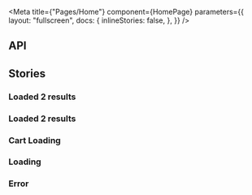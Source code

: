 
<Meta
  title={"Pages/Home"}
  component={HomePage}
  parameters={{
    layout: "fullscreen",
    docs: {
      inlineStories: false,
    },
  }}
/>

## API

<ArgsTable component={HomePage} />

## Stories

### Loaded 2 results


<Canvas>
  <Story name="2 items" height={"480px"}>
    <AppLayout currentRoute={"/"}>
      <HomePage
        addToCart={noop}
        itemsState={{ loading: false, data: CLIENT_ITEMS.slice(0, 2) }}
      />
    </AppLayout>
  </Story>
</Canvas>

### Loaded 2 results

<Canvas>
  <Story name="6 items" height={"480px"}>
    <AppLayout currentRoute={"/"}>
      <HomePage
        addToCart={noop}
        itemsState={{ loading: false, data: CLIENT_ITEMS }}
      />
    </AppLayout>
  </Story>
</Canvas>

### Cart Loading

<Canvas>
  <Story name="Cart loading" height={"480px"}>
    <AppLayout currentRoute={"/"}>
      <HomePage addToCart={noop} itemsState={{ loading: false, data: ITEMS }} />
    </AppLayout>
  </Story>
</Canvas>

### Loading

<Canvas>
  <Story name="Loading" height={"480px"}>
    <AppLayout currentRoute={"/"}>
      <HomePage addToCart={noop} itemsState={{ loading: true }} />
    </AppLayout>
  </Story>
</Canvas>

### Error

<Canvas>
  <Story name="Error" height={"480px"}>
    <AppLayout currentRoute={"/"}>
      <HomePage
        addToCart={noop}
        itemsState={{ error: new Error("Something went wrong") }}
      />
    </AppLayout>
  </Story>
</Canvas>
